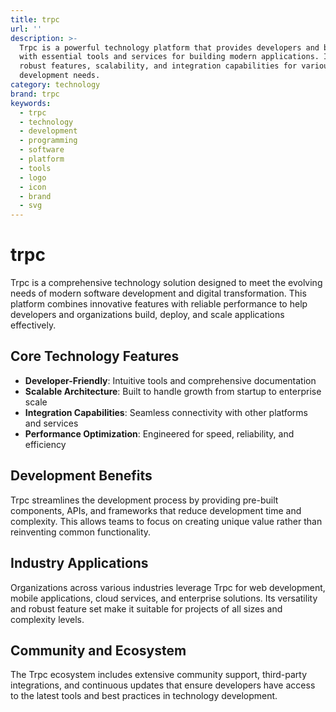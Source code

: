 ```yaml
---
title: trpc
url: ''
description: >-
  Trpc is a powerful technology platform that provides developers and businesses
  with essential tools and services for building modern applications. It offers
  robust features, scalability, and integration capabilities for various
  development needs.
category: technology
brand: trpc
keywords:
  - trpc
  - technology
  - development
  - programming
  - software
  - platform
  - tools
  - logo
  - icon
  - brand
  - svg
---
```


# trpc

Trpc is a comprehensive technology solution designed to meet the evolving needs of modern software development and digital transformation. This platform combines innovative features with reliable performance to help developers and organizations build, deploy, and scale applications effectively.

## Core Technology Features

- **Developer-Friendly**: Intuitive tools and comprehensive documentation
- **Scalable Architecture**: Built to handle growth from startup to enterprise scale
- **Integration Capabilities**: Seamless connectivity with other platforms and services
- **Performance Optimization**: Engineered for speed, reliability, and efficiency

## Development Benefits

Trpc streamlines the development process by providing pre-built components, APIs, and frameworks that reduce development time and complexity. This allows teams to focus on creating unique value rather than reinventing common functionality.

## Industry Applications

Organizations across various industries leverage Trpc for web development, mobile applications, cloud services, and enterprise solutions. Its versatility and robust feature set make it suitable for projects of all sizes and complexity levels.

## Community and Ecosystem

The Trpc ecosystem includes extensive community support, third-party integrations, and continuous updates that ensure developers have access to the latest tools and best practices in technology development.
